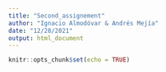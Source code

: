 ```yaml
---
title: "Second_assignement"
author: "Ignacio Almodóvar & Andrés Mejía"
date: "12/28/2021"
output: html_document
---
```


```r
knitr::opts_chunk$set(echo = TRUE)
```


